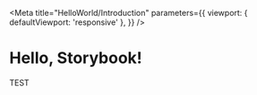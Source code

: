 
<Meta
	title="HelloWorld/Introduction"
	parameters={{
		viewport: {
			defaultViewport: 'responsive'
		},
	}}
/>

# Hello, Storybook!

TEST
